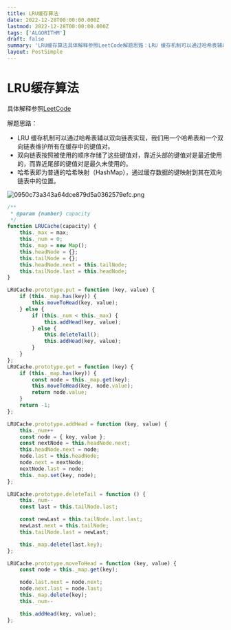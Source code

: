 ```yaml
---
title: LRU缓存算法
date: 2022-12-28T00:00:00.000Z
lastmod: 2022-12-28T00:00:00.000Z
tags: ['ALGORITHM']
draft: false
summary: 'LRU缓存算法具体解释参照LeetCode解题思路：LRU 缓存机制可以通过哈希表辅以双向链表实现，我们用一个哈希表和一个双向链表维护所有在缓存中的键值对。双向链表按照被使用的顺序存储了这些...'
layout: PostSimple
---
```


# LRU缓存算法

具体解释参照[LeetCode](https://leetcode.cn/problems/lru-cache-lcci/)

解题思路：
- LRU 缓存机制可以通过哈希表辅以双向链表实现，我们用一个哈希表和一个双向链表维护所有在缓存中的键值对。
- 双向链表按照被使用的顺序存储了这些键值对，靠近头部的键值对是最近使用的，而靠近尾部的键值对是最久未使用的。
- 哈希表即为普通的哈希映射（HashMap），通过缓存数据的键映射到其在双向链表中的位置。


![0950c73a343a64dce879d5a0362579efc.png](/FILES/d823543983d88986f6d8ddd00.png)

```javascript
/**
 * @param {number} capacity
 */
function LRUCache(capacity) {
    this._max = max;
    this._num = 0;
    this._map = new Map();
    this.headNode = {};
    this.tailNode = {};
    this.headNode.next = this.tailNode;
    this.tailNode.last = this.headNode;
}

LRUCache.prototype.put = function (key, value) {
    if (this._map.has(key)) {
        this.moveToHead(key, value);
    } else {
        if (this._num < this._max) {
            this.addHead(key, value);
        } else {
            this.deleteTail();
            this.addHead(key, value);
        }
    }
};
LRUCache.prototype.get = function (key) {
    if (this._map.has(key)) {
        const node = this._map.get(key);
        this.moveToHead(key, node.value);
        return node.value;
    }
    return -1;
};

LRUCache.prototype.addHead = function (key, value) {
    this._num++
    const node = { key, value };
    const nextNode = this.headNode.next;
    this.headNode.next = node;
    node.last = this.headNode;
    node.next = nextNode;
    nextNode.last = node;
    this._map.set(key, node);
};

LRUCache.prototype.deleteTail = function () {
    this._num--
    const last = this.tailNode.last;

    const newLast = this.tailNode.last.last;
    newLast.next = this.tailNode;
    this.tailNode.last = newLast;

    this._map.delete(last.key);
};

LRUCache.prototype.moveToHead = function (key, value) {
    const node = this._map.get(key);

    node.last.next = node.next;
    node.next.last = node.last;
    this._map.delete(key);
    this._num--

    this.addHead(key, value);
};

```


